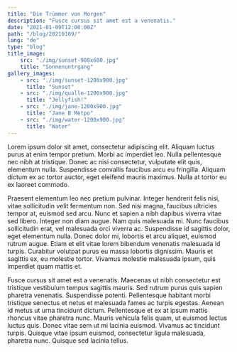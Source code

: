 ```yaml
---
title: "Die Trümmer von Morgen"
description: "Fusce cursus sit amet est a venenatis."
date: "2021-01-09T12:00:00Z"
path: "/blog/20210109/"
lang: "de"
type: "blog"
title_image:
    src: "./img/sunset-900x600.jpg"
    title: "Sonnenuntrgang"
gallery_images:
    - src: "./img/sunset-1200x900.jpg"
      title: "Sunset"
    - src: "./img/qualle-1200x900.jpg"
      title: "Jellyfish!"
    - src: "./img/jane-1200x900.jpg"
      title: "Jane B Metpo"
    - src: "./img/water-1200x900.jpg"
      title: "Water"
---
```


Lorem ipsum dolor sit amet, consectetur adipiscing elit. Aliquam luctus purus at enim tempor pretium.
Morbi ac imperdiet leo. Nulla pellentesque nec nibh at tristique. Donec ac nisi consectetur, vulputate elit quis, 
elementum nulla. Suspendisse convallis faucibus arcu eu fringilla. Aliquam dictum ex ac tortor auctor, eget eleifend 
mauris maximus. Nulla at tortor eu ex laoreet commodo.

Praesent elementum leo nec pretium pulvinar. Integer hendrerit felis nisi, vitae sollicitudin velit fermentum non. 
Sed nisi magna, faucibus ultricies tempor at, euismod sed arcu. Nunc et sapien a nibh dapibus viverra vitae sed libero. 
Integer non diam augue. Nam quis malesuada mi. Nunc faucibus sollicitudin erat, vel malesuada orci viverra ac. 
Suspendisse id sagittis dolor, eget elementum nulla. Donec dolor mi, lobortis et arcu aliquet, euismod rutrum augue. 
Etiam et elit vitae lorem bibendum venenatis malesuada id turpis. Curabitur volutpat purus eu massa lobortis dignissim. 
Mauris et sagittis ex, eu molestie tortor. Vivamus molestie malesuada ipsum, quis imperdiet quam mattis et.

<StepperGallery
    images={props.galleryImages}
/>

Fusce cursus sit amet est a venenatis. Maecenas ut nibh consectetur est tristique vestibulum tempus sagittis mauris.
Sed rutrum purus quis sapien pharetra venenatis. Suspendisse potenti. Pellentesque habitant morbi tristique senectus 
et netus et malesuada fames ac turpis egestas. Aenean id metus ut urna tincidunt dictum. Pellentesque et ex at ipsum 
mattis rhoncus vitae pharetra nunc. Mauris vehicula felis quam, ut euismod lectus luctus quis. Donec vitae sem ut mi 
lacinia euismod. Vivamus ac tincidunt turpis. Quisque vitae ipsum euismod, consectetur ligula malesuada, pharetra nunc. 
Quisque sed lacinia tellus.
